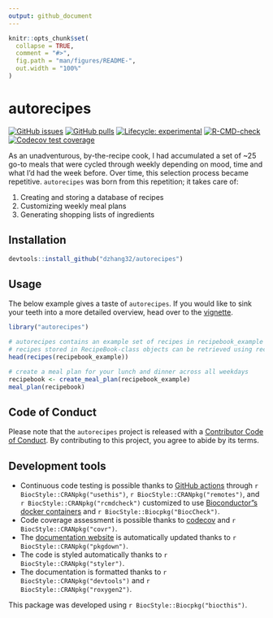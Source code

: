 ```yaml
---
output: github_document
---
```


<!-- README.md is generated from README.Rmd. Please edit that file -->

```r
knitr::opts_chunk$set(
  collapse = TRUE,
  comment = "#>",
  fig.path = "man/figures/README-",
  out.width = "100%"
)
```

# autorecipes

<!-- badges: start -->
[![GitHub issues](https://img.shields.io/github/issues/dzhang32/autorecipes)](https://github.com/dzhang32/autorecipes/issues)
[![GitHub pulls](https://img.shields.io/github/issues-pr/dzhang32/autorecipes)](https://github.com/dzhang32/autorecipes/pulls)
[![Lifecycle: experimental](https://img.shields.io/badge/lifecycle-experimental-orange.svg)](https://lifecycle.r-lib.org/articles/stages.html#experimental)
[![R-CMD-check](https://github.com/dzhang32/autorecipes/workflows/R-CMD-check/badge.svg)](https://github.com/dzhang32/autorecipes/actions)
[![Codecov test coverage](https://codecov.io/gh/dzhang32/autorecipes/branch/master/graph/badge.svg)](https://codecov.io/gh/dzhang32/autorecipes?branch=master)
<!-- badges: end -->

As an unadventurous, by-the-recipe cook, I had accumulated a set of ~25 go-to meals that were cycled through weekly depending on mood, time and what I'd had the week before. Over time, this selection process became repetitive. `autorecipes` was born from this repetition; it takes care of:

  1.  Creating and storing a database of recipes
  2.  Customizing weekly meal plans
  3.  Generating shopping lists of ingredients

## Installation

```r
devtools::install_github("dzhang32/autorecipes")
```

## Usage

The below example gives a taste of `autorecipes`. If you would like to sink your teeth into a more detailed overview, head over to the
[vignette](https://dzhang32.github.io/autorecipes/articles/autorecipes.html).

```r

library("autorecipes")

# autorecipes contains an example set of recipes in recipebook_example
# recipes stored in RecipeBook-class objects can be retrieved using recipes()
head(recipes(recipebook_example))

# create a meal plan for your lunch and dinner across all weekdays
recipebook <- create_meal_plan(recipebook_example)
meal_plan(recipebook)
```

## Code of Conduct

Please note that the `autorecipes` project is released with a [Contributor Code of Conduct](http://bioconductor.org/about/code-of-conduct/). By contributing to this project, you agree to abide by its terms.

## Development tools

* Continuous code testing is possible thanks to [GitHub actions](https://www.tidyverse.org/blog/2020/04/usethis-1-6-0/)  through `r BiocStyle::CRANpkg("usethis")`, `r BiocStyle::CRANpkg("remotes")`, and `r BiocStyle::CRANpkg("rcmdcheck")` customized to use [Bioconductor"s docker containers](https://www.bioconductor.org/help/docker/) and `r BiocStyle::Biocpkg("BiocCheck")`.
* Code coverage assessment is possible thanks to [codecov](https://codecov.io/gh) and `r BiocStyle::CRANpkg("covr")`.
* The [documentation website](http://dzhang32.github.io/autorecipes) is automatically updated thanks to `r BiocStyle::CRANpkg("pkgdown")`.
* The code is styled automatically thanks to `r BiocStyle::CRANpkg("styler")`.
* The documentation is formatted thanks to `r BiocStyle::CRANpkg("devtools")` and `r BiocStyle::CRANpkg("roxygen2")`.

This package was developed using `r BiocStyle::Biocpkg("biocthis")`.
